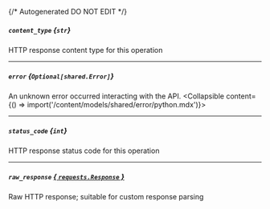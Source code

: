 {/* Autogenerated DO NOT EDIT  */}

##### `content_type` *{`str`}*
HTTP response content type for this operation

---
##### `error` *{`Optional[shared.Error]`}*
An unknown error occurred interacting with the API.
<Collapsible content={() => import('/content/models/shared/error/python.mdx')}>
</Collapsible>

---
##### `status_code` *{`int`}*
HTTP response status code for this operation

---
##### `raw_response` [*{ `requests.Response` }*](https://requests.readthedocs.io/en/latest/api/#requests.Response)
Raw HTTP response; suitable for custom response parsing

